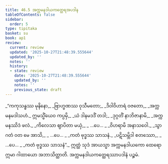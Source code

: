 ```yaml
---
title: 46.5 အက္ကမနဒါယကတ္ထေရအပဒါန
tableOfContents: false
sidebar:
  order: 5
type: tipitaka
basket: su
book: ap1
review:
  current: review
  updated: '2025-10-27T21:48:39.555644'
  updated_by: ''
  notes: ''
  history:
  - state: review
    date: '2025-10-27T21:48:39.555644'
    updated_by: ''
    notes: ''
    previous_state: draft
---
```



<ReviewStatus review={frontmatter.review} showDetails={true} />

<HypothesisAnnotation frontmatter={frontmatter} />

<DynamicBreadcrumb />

<Division number="27" book="ap1" e="ch" v="20" p="431">

<Paragraph number="5913" type="verses" book="ap1">
_“ကကုသန္ဓဿ မုနိနော,_  
_ဗြာဟ္မဏဿ ဝုသီမတော;_  
_ဒိဝါဝိဟာရံ ဝဇတော,_  
_အက္ကမနမဒါသဟံ._  

</Paragraph>

</Division>
<Division number="28" book="ap1" e="ch" v="20" p="431">

<Paragraph number="5914" type="verses" book="ap1">
ဣမသ္မိံယေဝ ကပ္ပမှိ,_  
_ယံ ဒါနမဒဒိံ တဒါ;_  
_ဒုဂ္ဂတိံ နာဘိဇာနာမိ,_  
_အက္ကမနဿိဒံ ဖလံ._  

</Paragraph>

</Division>
<Division number="29" book="ap1" e="ch" v="20" p="431">

<Paragraph number="5915" type="verses" book="ap1">
_ကိလေသာ ဈာပိတာ မယှံ,_  
_ …ပေ… _  
_ဝိဟရာမိ အနာသဝေါ._  

</Paragraph>

</Division>
<Division number="30" book="ap1" e="ch" v="20" p="431">

<Paragraph number="5916" type="verses" book="ap1">
_သွာဂတံ ဝတ မေ အာသိ,_  
_ …ပေ… _  
_ကတံ ဗုဒ္ဓဿ သာသနံ._  

</Paragraph>

</Division>
<Division number="31" book="ap1" e="ch" v="20" p="431">

<Paragraph number="5917" type="verses" book="ap1">
_ပဋိသမ္ဘိဒါ စတဿော,_  
_ …ပေ… _  
_ကတံ ဗုဒ္ဓဿ သာသနံ”._  

</Paragraph>

<Paragraph number="5918" book="ap1">
ဣတ္ထံ သုဒံ အာယသ္မာ အက္ကမနဒါယကော ထေရော ဣမာ ဂါထာယော အဘာသိတ္ထာတိ.

</Paragraph>
</Division>

<Paragraph number="5919" type="center" book="ap1">
အက္ကမနဒါယကတ္ထေရဿာပဒါနံ ပဉ္စမံ.
</Paragraph>